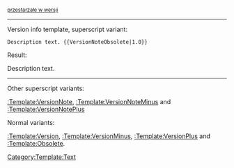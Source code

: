 <sup>[[Release_notes_{{{1}}}/pl|przestarzałe w wersji {{{1}}}]]<noinclude>

----

Version info template, superscript variant:

 <nowiki>Description text. {{VersionNoteObsolete|1.0}}</nowiki>

Result:

Description text. {{VersionNoteObsolete|1.0}}

----

Other superscript variants:

[[:Template:VersionNote]], [[:Template:VersionNoteMinus]] and [[:Template:VersionNotePlus]]

Normal variants:

[[:Template:Version]], [[:Template:VersionMinus]], [[:Template:VersionPlus]] and [[:Template:Obsolete]].

[[Category:Template:Text]]
</noinclude>